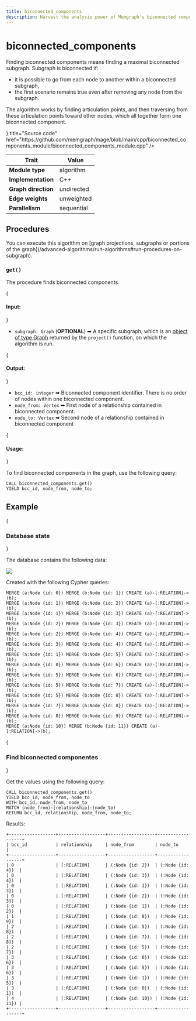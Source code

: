 ```yaml
---
title: biconnected_components
description: Harvest the analysis power of Memgraph's biconnected component algorithm. Learn through tutorials and comprehensive documentation how to harness the advanced algorithm's potential via tailored queries.
---
```



# biconnected_components

Finding biconnected components means finding a maximal biconnected subgraph. Subgraph is biconnected if:

- it is possible to go from each node to another within a biconnected subgraph,
- the first scenario remains true even after removing any node from the subgraph.

The algorithm works by finding articulation points, and then traversing from these articulation points toward other nodes, which all together form one biconnected component.

<Cards>
  <Card
    icon={<GitHub />}
    title="Source code"
    href="https://github.com/memgraph/mage/blob/main/cpp/biconnected_components_module/biconnected_components_module.cpp"
  />
</Cards>

| Trait               | Value      |
| ------------------- | -----------|
| **Module type**     | algorithm  |
| **Implementation**  | C++        |
| **Graph direction** | undirected |
| **Edge weights**    | unweighted |
| **Parallelism**     | sequential |

## Procedures

<Callout type="info">
You can execute this algorithm on [graph projections, subgraphs or portions of the graph](/advanced-algorithms/run-algorithms#run-procedures-on-subgraph).
</Callout>

### `get()`

The procedure finds biconnected components. 

{<h4> Input: </h4>}


- `subgraph: Graph` (**OPTIONAL**) ➡ A specific subgraph, which is an [object of type Graph](/advanced-algorithms/run-algorithms#run-procedures-on-subgraph) returned by the `project()` function, on which the algorithm is run.


{<h4> Output: </h4>}

- `bcc_id: integer` ➡ Biconnected component identifier. There is no order of nodes within one biconnected component.
- `node_from: Vertex` ➡ First node of a relationship contained in biconnected component.
- `node_to: Vertex` ➡ Second node of a relationship contained in biconnected component

{<h4> Usage: </h4>}

To find biconnected components in the graph, use the following query:

```cypher
CALL biconnected_components.get()
YIELD bcc_id, node_from, node_to;
```

## Example

<Steps>

{<h3> Database state </h3>} 

The database contains the following data: 

![](/pages/advanced-algorithms/available-algorithms/biconnected_components/biconnected-components-1.png)

Created with the following Cypher queries:

```cypher
MERGE (a:Node {id: 0}) MERGE (b:Node {id: 1}) CREATE (a)-[:RELATION]->(b);
MERGE (a:Node {id: 1}) MERGE (b:Node {id: 2}) CREATE (a)-[:RELATION]->(b);
MERGE (a:Node {id: 1}) MERGE (b:Node {id: 3}) CREATE (a)-[:RELATION]->(b);
MERGE (a:Node {id: 2}) MERGE (b:Node {id: 3}) CREATE (a)-[:RELATION]->(b);
MERGE (a:Node {id: 2}) MERGE (b:Node {id: 4}) CREATE (a)-[:RELATION]->(b);
MERGE (a:Node {id: 3}) MERGE (b:Node {id: 4}) CREATE (a)-[:RELATION]->(b);
MERGE (a:Node {id: 1}) MERGE (b:Node {id: 5}) CREATE (a)-[:RELATION]->(b);
MERGE (a:Node {id: 0}) MERGE (b:Node {id: 6}) CREATE (a)-[:RELATION]->(b);
MERGE (a:Node {id: 5}) MERGE (b:Node {id: 6}) CREATE (a)-[:RELATION]->(b);
MERGE (a:Node {id: 5}) MERGE (b:Node {id: 7}) CREATE (a)-[:RELATION]->(b);
MERGE (a:Node {id: 5}) MERGE (b:Node {id: 8}) CREATE (a)-[:RELATION]->(b);
MERGE (a:Node {id: 7}) MERGE (b:Node {id: 8}) CREATE (a)-[:RELATION]->(b);
MERGE (a:Node {id: 8}) MERGE (b:Node {id: 9}) CREATE (a)-[:RELATION]->(b);
MERGE (a:Node {id: 10}) MERGE (b:Node {id: 11}) CREATE (a)-[:RELATION]->(b);
```

{<h3> Find biconnected componentes </h3>} 

Get the values using the following query:

```cypher
CALL biconnected_components.get()
YIELD bcc_id, node_from, node_to
WITH bcc_id, node_from, node_to
MATCH (node_from)-[relationship]-(node_to)
RETURN bcc_id, relationship, node_from, node_to;
```

Results: 

```plaintext
+------------------+------------------+------------------+------------------+
| bcc_id           | relationship     | node_from        | node_to          |
+------------------+------------------+------------------+------------------+
| 0                | [:RELATION]      | (:Node {id: 2})  | (:Node {id: 4})  |
| 0                | [:RELATION]      | (:Node {id: 3})  | (:Node {id: 4})  |
| 0                | [:RELATION]      | (:Node {id: 1})  | (:Node {id: 3})  |
| 0                | [:RELATION]      | (:Node {id: 2})  | (:Node {id: 3})  |
| 0                | [:RELATION]      | (:Node {id: 1})  | (:Node {id: 2})  |
| 1                | [:RELATION]      | (:Node {id: 8})  | (:Node {id: 9})  |
| 2                | [:RELATION]      | (:Node {id: 5})  | (:Node {id: 8})  |
| 2                | [:RELATION]      | (:Node {id: 7})  | (:Node {id: 8})  |
| 2                | [:RELATION]      | (:Node {id: 5})  | (:Node {id: 7})  |
| 3                | [:RELATION]      | (:Node {id: 0})  | (:Node {id: 6})  |
| 3                | [:RELATION]      | (:Node {id: 5})  | (:Node {id: 6})  |
| 3                | [:RELATION]      | (:Node {id: 1})  | (:Node {id: 5})  |
| 3                | [:RELATION]      | (:Node {id: 0})  | (:Node {id: 1})  |
| 4                | [:RELATION]      | (:Node {id: 10}) | (:Node {id: 11}) |
+------------------+------------------+------------------+------------------+
```

</Steps>
